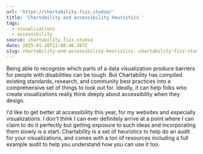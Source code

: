 ```yaml
---
url: 'https://chartability.fizz.studio/'
title: 'Chartability and accessibility heuristics '
tags:
  - visualizations
  - accessibility
source: chartability.fizz.studio
date: 2025-01-20T12:08:46.587Z
slug: chartability-and-accessibility-heuristics--chartability-fizz-studio
---
```


Being able to recognize which parts of a data visualization produce barriers for people with disabilities can be tough. But Chartability has compiled existing standards, research, and community best practices into a comprehensive set of things to look out for. Ideally, it can help folks who create visualizations really think deeply about accessibility when they design.

I'd like to get better at accessibility this year, for my websites and especially visualizations. I don't think I can ever definitely arrive at a point where I can claim to do it perfectly but getting exposure to such ideas and incorporating them slowly is a start. Chartability is a set of heuristics to help do an audit for your visualizations, and comes with a ton of resources including a full example audit to help you understand how you can use it too.
